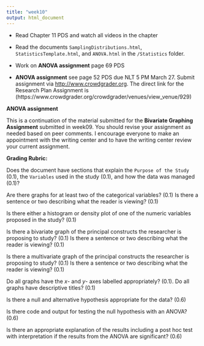 ```yaml
---
title: "week10"
output: html_document
---
```


* Read Chapter 11 PDS and watch all videos in the chapter
* Read the documents `SamplingDistributions.html`, `StatisticsTemplate.html`, and `ANOVA.html` in the `/Statistics` folder.

 
* Work on **ANOVA assignment** page 69 PDS
* **ANOVA assignment** see page 52 PDS due NLT 5 PM March 27.  Submit assignment
via [http://www.crowdgrader.org](http://www.crowdgrader.org).  The direct link for the Research Plan Assignment is (https://www.crowdgrader.org/crowdgrader/venues/view_venue/929)

**ANOVA assignment** 

This is a continuation of the material submitted for the **Bivariate Graphing Assignment** submitted in week09.  You should revise your assignment as needed based on peer comments.  I encourage everyone to make an appointment with the writing center and to have the writing center review your current assignment.

**Grading Rubric:**

Does the document have sections that explain the `Purpose of the Study` (0.1), the `Variables` used in the study (0.1), and how the data was managed (0.1)? 

Are there graphs for at least two of the categorical variables? (0.1) Is there a sentence or two describing what the reader is viewing? (0.1)  

Is there either a histogram or density plot of one of the numeric variables proposed in the study? (0.1)

Is there a bivariate graph of the principal constructs the researcher is proposing to study? (0.1)  Is there a sentence or two describing what the reader is viewing? (0.1)

Is there a multivariate graph of the principal constructs the researcher is proposing to study? (0.1) Is there a sentence or two describing what the reader is viewing? (0.1)

Do all graphs have the $x$- and $y$- axes labelled appropriately? (0.1). Do all graphs have descriptive titles? (0.1)

Is there a null and alternative hypothesis appropriate for the data? (0.6)

Is there code and output for testing the null hypothesis with an ANOVA? (0.6)

Is there an appropriate explanation of the results including a post hoc test with interpretation if the results from the ANOVA are significant? (0.6)
